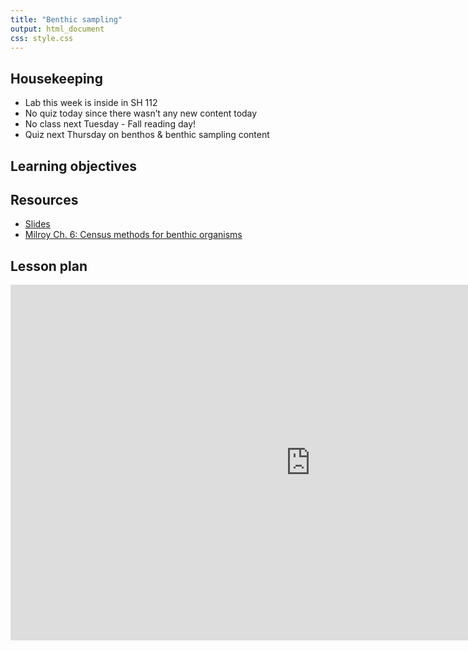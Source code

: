 ```yaml
---
title: "Benthic sampling"
output: html_document
css: style.css
---
```

## Housekeeping

* Lab this week is inside in SH 112
* No quiz today since there wasn't any new content today
* No class next Tuesday - Fall reading day!
* Quiz next Thursday on benthos & benthic sampling content

## Learning objectives

## Resources

* [Slides](https://docs.google.com/presentation/d/1bN6Hi_3pbCs9VPJZg4J3MpSS7pqkSf0JLgezECEiRg0)
* [Milroy Ch. 6: Census methods for benthic organisms](https://mrne392.github.io/lesson-plans/readings/Milroy_Ch6.pdf)

## Lesson plan

<iframe src="https://docs.google.com/presentation/d/1bN6Hi_3pbCs9VPJZg4J3MpSS7pqkSf0JLgezECEiRg0/embed?start=false&loop=false&delayms=3000" frameborder="0" width="960" height="569" allowfullscreen="true" mozallowfullscreen="true" webkitallowfullscreen="true" data-external="1"></iframe>
